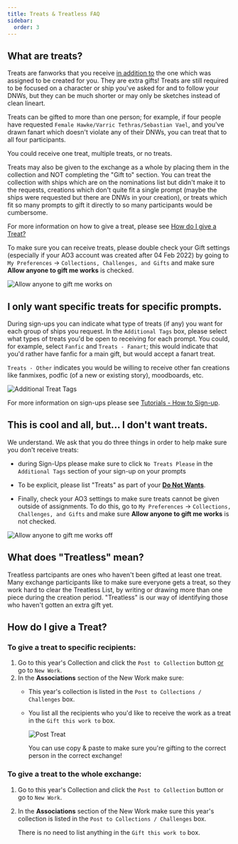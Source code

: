 ```yaml
---
title: Treats & Treatless FAQ
sidebar:
  order: 3
---
```



## What are treats?

Treats are fanworks that you receive <u>in addition to</u> the one which was
assigned to be created for you. They are extra gifts! Treats are still required
to be focused on a character or ship you've asked for and to follow your DNWs,
but they can be much shorter or may only be sketches instead of clean lineart.

Treats can be gifted to more than one person; for example, if four people have
requested `Female Hawke/Varric Tethras/Sebastian Vael`, and you've drawn fanart
which doesn't violate any of their DNWs, you can treat that to all four
participants.

You could receive one treat, multiple treats, or no treats.

Treats may also be given to the exchange as a whole by placing them in the
collection and NOT completing the "Gift to" section. You can treat the
collection with ships which are on the nominations list but didn't make it to
the requests, creations which don't quite fit a single prompt (maybe the ships
were requested but there are DNWs in your creation), or treats which fit so many
prompts to gift it directly to so many participants would be cumbersome.

For more information on how to give a treat, please see
[How do I give a Treat?](#how-do-i-give-a-treat)

<Aside type="tip" icon="star">

To make sure you can receive treats, please double check your Gift settings
(especially if your AO3 account was created after 04 Feb 2022) by going to
`My Preferences` → `Collections, Challenges, and Gifts` and make sure **Allow
anyone to gift me works** is checked.

<Image src={giftsettingon} alt="Allow anyone to gift me works on" />

</Aside>

## I only want specific treats for specific prompts.

During sign-ups you can indicate what type of treats (if any) you want for each
group of ships you request. In the `Additional Tags` box, please select what
types of treats you'd be open to receiving for each prompt. You could, for
example, select `Fanfic` and `Treats - Fanart`; this would indicate that you'd
rather have fanfic for a main gift, but would accept a fanart treat.

`Treats - Other` indicates you would be willing to receive other fan creations
like fanmixes, podfic (of a new or existing story), moodboards, etc.

<Image src={treattags} alt="Additional Treat Tags" />

For more information on sign-ups please see
[Tutorials - How to Sign-up](/exchange/tutorials/signups).

## This is cool and all, but... I don't want treats.

We understand. We ask that you do three things in order to help make sure you
don't receive treats:

- during Sign-Ups please make sure to click `No Treats Please` in the
  `Additional Tags` section of your sign-up on your prompts

- To be explicit, please list "Treats" as part of your
  [**Do Not Wants**](/exchange/faq#what-are-do-not-wants-dnws).

- Finally, check your AO3 settings to make sure treats cannot be given outside
  of assignments. To do this, go to `My Preferences` →
  `Collections, Challenges, and Gifts` and make sure **Allow anyone to gift me
  works** is not checked.

<Image src={giftsettingoff} alt="Allow anyone to gift me works off" />

## What does "Treatless" mean?

Treatless partcipants are ones who haven't been gifted at least one treat. Many
exchange participants like to make sure everyone gets a treat, so they work hard
to clear the Treatless List, by writing or drawing more than one piece during
the creation period. "Treatless" is our way of identifying those who haven't
gotten an extra gift yet.

## How do I give a Treat?

### To give a treat to specific recipients:

<Steps>

1. Go to this year's Collection and click the `Post to Collection` button
   <u>or</u> go to `New Work`.
2. In the **Associations** section of the New Work make sure:
   - This year's collection is listed in the `Post to Collections / Challenges`
     box.
   - You list all the recipients who you'd like to receive the work as a treat
     in the `Gift this work to` box.

     <Image src={posttreat} alt="Post Treat" />

       <Aside type="tip" icon="star">

     You can use copy & paste to make sure you're gifting to the correct person
     in the correct exchange!

       </Aside>

</Steps>

### To give a treat to the whole exchange:

<Steps>

1. Go to this year's Collection and click the `Post to Collection` button or go
   to `New Work`.

2. In the **Associations** section of the New Work make sure this year's
   collection is listed in the `Post to Collections / Challenges` box.

   <Aside type="note" icon="document">

   There is no need to list anything in the `Gift this work to` box.

   </Aside>

</Steps>
